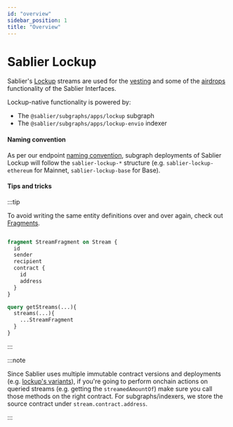```yaml
---
id: "overview"
sidebar_position: 1
title: "Overview"
---
```



# Sablier Lockup

Sablier's [Lockup](/concepts/lockup/overview) streams are used for the [vesting](/apps/features/vesting) and some of the
[airdrops](/apps/features/airdrops) functionality of the Sablier Interfaces.

Lockup-native functionality is powered by:

- The `@sablier/subgraphs/apps/lockup` subgraph
- The `@sablier/subgraphs/apps/lockup-envio` indexer

<LinkPreview
  href="https://github.com/sablier-labs/subgraphs"
  icon="github"
  subtitle="@sablier-labs/subgraphs"
  title="Sablier Subgraphs"
/>

#### Naming convention

As per our endpoint [naming convention](/api/overview#endpoints--slugs), subgraph deployments of Sablier Lockup will
follow the `sablier-lockup-*` structure (e.g. `sablier-lockup-ethereum` for Mainnet, `sablier-lockup-base` for Base).

#### Tips and tricks

:::tip

To avoid writing the same entity definitions over and over again, check out
[Fragments](https://graphql.org/learn/queries/#fragments).

```graphql

fragment StreamFragment on Stream {
  id
  sender
  recipient
  contract {
    id
    address
  }
}

query getStreams(...){
  streams(...){
    ...StreamFragment
  }
}

```

:::

:::note

Since Sablier uses multiple immutable contract versions and deployments (e.g.
[lockup's variants](/guides/lockup/deployments#previous-versions)), if you're going to perform onchain actions on
queried streams (e.g. getting the `streamedAmountOf`) make sure you call those methods on the right contract. For
subgraphs/indexers, we store the source contract under `stream.contract.address`.

:::
